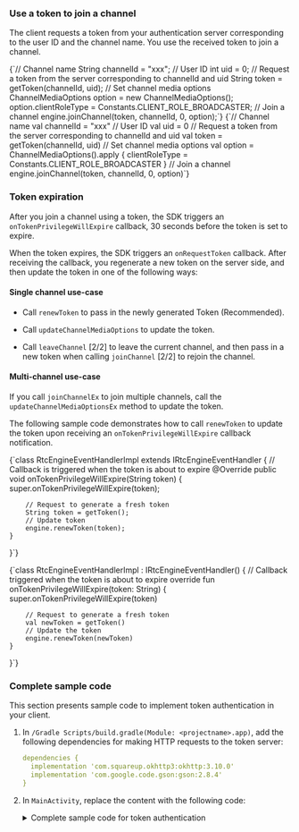 <PlatformWrapper platform="android">

### Use a token to join a channel

The client requests a token from your authentication server corresponding to the user ID and the channel name. You use the received token to join a channel.

<Tabs groupId="language">
<TabItem value="java" label="Java">
<CodeBlock language="java" showLineNumbers>
{`// Channel name
String channelId = "xxx";
// User ID
int uid = 0;
// Request a token from the server corresponding to channelId and uid
String token = getToken(channelId, uid);
// Set channel media options
ChannelMediaOptions option = new ChannelMediaOptions();
option.clientRoleType = Constants.CLIENT_ROLE_BROADCASTER;
// Join a channel
engine.joinChannel(token, channelId, 0, option);`}
</CodeBlock>
</TabItem>

<TabItem value="kotlin" label="Kotlin" default>
<CodeBlock language="kotlin" showLineNumbers>
{`// Channel name
val channelId = "xxx"
// User ID
val uid = 0
// Request a token from the server corresponding to channelId and uid
val token = getToken(channelId, uid)
// Set channel media options
val option = ChannelMediaOptions().apply {
    clientRoleType = Constants.CLIENT_ROLE_BROADCASTER
}
// Join a channel
engine.joinChannel(token, channelId, 0, option)`}
</CodeBlock>
</TabItem>
</Tabs>

### Token expiration 

After you join a channel using a token, the SDK triggers an `onTokenPrivilegeWillExpire` callback, 30 seconds before the token is set to expire.

When the token expires, the SDK triggers an `onRequestToken` callback. After receiving the callback, you regenerate a new token on the server side, and then update the token in one of the following ways:

#### Single channel use-case

* Call `renewToken` to pass in the newly generated Token (Recommended).

* Call `updateChannelMediaOptions` to update the token.

* Call `leaveChannel` [2/2] to leave the current channel, and then pass in a new token when calling `joinChannel` [2/2] to rejoin the channel.

#### Multi-channel use-case

If you call `joinChannelEx` to join multiple channels, call the `updateChannelMediaOptionsEx` method to update the token.

The following sample code demonstrates how to call `renewToken` to update the token upon receiving an `onTokenPrivilegeWillExpire` callback notification.

<Tabs groupId="language">
<TabItem value="java" label="Java">
<CodeBlock language="java" showLineNumbers>
{`class RtcEngineEventHandlerImpl extends IRtcEngineEventHandler {
    // Callback is triggered when the token is about to expire
    @Override
    public void onTokenPrivilegeWillExpire(String token) {
        super.onTokenPrivilegeWillExpire(token);

        // Request to generate a fresh token
        String token = getToken();
        // Update token
        engine.renewToken(token);
    }
}`}
</CodeBlock>
</TabItem>

<TabItem value="kotlin" label="Kotlin" default>
<CodeBlock language="kotlin" showLineNumbers>
{`class RtcEngineEventHandlerImpl : IRtcEngineEventHandler() {
    // Callback triggered when the token is about to expire
    override fun onTokenPrivilegeWillExpire(token: String) {
        super.onTokenPrivilegeWillExpire(token)

        // Request to generate a fresh token
        val newToken = getToken()
        // Update the token
        engine.renewToken(newToken)
    }
}`}
</CodeBlock>
</TabItem>
</Tabs>

### Complete sample code
This section presents sample code to implement token authentication in your client. 

1. In `/Gradle Scripts/build.gradle(Module: <projectname>.app)`, add the following dependencies for making HTTP requests to the token server:

    ```yaml
    dependencies {
      implementation 'com.squareup.okhttp3:okhttp:3.10.0'
      implementation 'com.google.code.gson:gson:2.8.4'
    }
    ```

1. In `MainActivity`, replace the content with the following code:

    <details>
    <summary>Complete sample code for token authentication</summary>
    <Tabs groupId="language">
    <TabItem value="java" label="Java">
    <CodeBlock language="java" showLineNumbers>
    {`package com.example.rtcquickstart;




   public class MainActivity extends AppCompatActivity {

      // Fill in the App ID from Agora console
      private String appId = "Your App ID";
      // Fill in the channel name
      private String channelName = "demo";
      private String token = "";
      private RtcEngine mRtcEngine;
      private int joined = 1;

      private final IRtcEngineEventHandler mRtcEventHandler = new IRtcEngineEventHandler() {
         @Override
         public void onUserJoined(int uid, int elapsed) {
               runOnUiThread(() -> setupRemoteVideo(uid));
         }

         @Override
         public void onTokenPrivilegeWillExpire(String token) {
               fetchToken(1234, channelName, 1);
               runOnUiThread(() -> {
                  Toast toast = Toast.makeText(MainActivity.this, "Token renewed", Toast.LENGTH_SHORT);
                  toast.show();
               });
               super.onTokenPrivilegeWillExpire(token);
         }

         @Override
         public void onRequestToken() {
               joined = 1;
               fetchToken(1234, channelName, 1);
               super.onRequestToken();
         }
      };

      private static final int PERMISSION_REQ_ID = 22;

      private static final String[] REQUESTED_PERMISSIONS = {
               Manifest.permission.RECORD_AUDIO,
               Manifest.permission.CAMERA
      };

      private boolean checkSelfPermission(String permission, int requestCode) {
         if (ContextCompat.checkSelfPermission(this, permission) != PackageManager.PERMISSION_GRANTED) {
               ActivityCompat.requestPermissions(this, REQUESTED_PERMISSIONS, requestCode);
               return false;
         }
         return true;
      }

      // Get RTC Token
      private void fetchToken(int uid, String channelName, int tokenRole) {
         OkHttpClient client = new OkHttpClient();
         MediaType JSON = MediaType.parse("application/json; charset=utf-8");
         JSONObject json = new JSONObject();
         try {
               json.put("uid", uid);
               json.put("ChannelName", channelName);
               json.put("role", tokenRole);
         } catch (JSONException e) {
               e.printStackTrace();
         }

         RequestBody requestBody = RequestBody.create(JSON, String.valueOf(json));
         Request request = new Request.Builder()
                  .url("http://<Your Host URL and port>/fetch_rtc_token")
                  .header("Content-Type", "application/json; charset=UTF-8")
                  .post(requestBody)
                  .build();
         Call call = client.newCall(request);
         call.enqueue(new Callback() {
               @Override
               public void onFailure(Call call, IOException e) {
               }

               @Override
               public void onResponse(Call call, Response response) throws IOException {
                  if (response.isSuccessful()) {
                     Gson gson = new Gson();
                     String result = response.body().string();
                     Map map = gson.fromJson(result, Map.class);
                     new Thread(() -> {
                           token = map.get("token").toString();
                           ChannelMediaOptions options = new ChannelMediaOptions();
                           if (joined != 0) {
                              joined = mRtcEngine.joinChannel(token, channelName, 1234, options);
                           } else {
                              mRtcEngine.renewToken(token);
                           }
                     }).start();
                  }
               }
         });
      }

      @Override
      protected void onCreate(Bundle savedInstanceState) {
         super.onCreate(savedInstanceState);
         setContentView(R.layout.activity_main);

         if (checkSelfPermission(REQUESTED_PERMISSIONS[0], PERMISSION_REQ_ID) &&
                  checkSelfPermission(REQUESTED_PERMISSIONS[1], PERMISSION_REQ_ID)) {
               initializeAndJoinChannel();
         }
      }

      @Override
      protected void onDestroy() {
         super.onDestroy();
         mRtcEngine.leaveChannel();
         mRtcEngine.destroy();
      }

      private void initializeAndJoinChannel() {
         try {
               mRtcEngine = RtcEngine.create(getBaseContext(), appId, mRtcEventHandler);
         } catch (Exception e) {
               throw new RuntimeException("Check the error.");
         }

         mRtcEngine.setChannelProfile(Constants.CHANNEL_PROFILE_LIVE_BROADCASTING);
         mRtcEngine.setClientRole(Constants.CLIENT_ROLE_BROADCASTER);
         mRtcEngine.enableVideo();

         FrameLayout container = findViewById(R.id.local_video_view_container);
         SurfaceView surfaceView = new SurfaceView(getBaseContext());
         container.addView(surfaceView);
         mRtcEngine.setupLocalVideo(new VideoCanvas(surfaceView, VideoCanvas.RENDER_MODE_FIT, 0));
         mRtcEngine.startPreview();
         fetchToken(1234, channelName, 1);
      }

      private void setupRemoteVideo(int uid) {
         FrameLayout container = findViewById(R.id.remote_video_view_container);
         SurfaceView surfaceView = new SurfaceView(getBaseContext());
         surfaceView.setZOrderMediaOverlay(true);
         container.addView(surfaceView);
         mRtcEngine.setupRemoteVideo(new VideoCanvas(surfaceView, VideoCanvas.RENDER_MODE_FIT, uid));
      }
   }`}
    </CodeBlock>
    </TabItem>
   
    <TabItem value="kotlin" label="Kotlin" default>
    <CodeBlock language="kotlin" showLineNumbers>
    {`package com.example.rtcquickstart
   



   
   class MainActivity : AppCompatActivity() {
   
      // Fill in the App ID from Agora console
      private val appId = "Your App ID"
      // Fill in the channel name
      private val channelName = "demo"
      private var token = ""
      private var mRtcEngine: RtcEngine? = null
      private var joined = 1
   
      private val mRtcEventHandler = object : IRtcEngineEventHandler() {
         override fun onUserJoined(uid: Int, elapsed: Int) {
               runOnUiThread {
                  // After obtaining the user ID in the onUserJoined callback, call setupRemoteVideo to set the remote user view
                  setupRemoteVideo(uid)
               }
         }
   
         override fun onTokenPrivilegeWillExpire(token: String) {
               fetchToken(1234, channelName, 1)
               runOnUiThread {
                  val toast = Toast.makeText(this@MainActivity, "Token renewed", Toast.LENGTH_SHORT)
                  toast.show()
               }
               super.onTokenPrivilegeWillExpire(token)
         }
   
         override fun onRequestToken() {
               joined = 1
               fetchToken(1234, channelName, 1)
               super.onRequestToken()
         }
      }
   
      companion object {
         private const val PERMISSION_REQ_ID = 22
         private val REQUESTED_PERMISSIONS = arrayOf(
               Manifest.permission.RECORD_AUDIO,
               Manifest.permission.CAMERA
         )
      }
   
      private fun checkSelfPermission(permission: String, requestCode: Int): Boolean {
         return if (ContextCompat.checkSelfPermission(this, permission) != PackageManager.PERMISSION_GRANTED) {
               ActivityCompat.requestPermissions(this, REQUESTED_PERMISSIONS, requestCode)
               false
         } else {
               true
         }
      }
   
      // Get RTC Token
      private fun fetchToken(uid: Int, channelName: String, tokenRole: Int) {
         val client = OkHttpClient()
         val JSON = MediaType.parse("application/json; charset=utf-8")
         val json = JSONObject()
         try {
               json.put("uid", uid)
               json.put("ChannelName", channelName)
               json.put("role", tokenRole)
         } catch (e: JSONException) {
               e.printStackTrace()
         }
   
         val requestBody = RequestBody.create(JSON, json.toString())
         val request = Request.Builder()
               .url("http://<Your Host URL and port>/fetch_rtc_token")
               .header("Content-Type", "application/json; charset=UTF-8")
               .post(requestBody)
               .build()
   
         client.newCall(request).enqueue(object : Callback {
               override fun onFailure(call: Call, e: IOException) {
                  // Handle failure
               }
   
               override fun onResponse(call: Call, response: Response) {
                  if (response.isSuccessful) {
                     val gson = Gson()
                     val result = response.body?.string()
                     val map: Map<String, Any> = gson.fromJson(result, Map::class.java)
                     Thread {
                           token = map["token"].toString()
                           // If the user has not joined the channel, use token to join the channel
                           val options = ChannelMediaOptions()
                           if (joined != 0) {
                              joined = mRtcEngine?.joinChannel(token, channelName, 1234, options) ?: -1
                           } else {
                              mRtcEngine?.renewToken(token)
                           }
                     }.start()
                  }
               }
         })
      }
   
      override fun onCreate(savedInstanceState: Bundle?) {
         super.onCreate(savedInstanceState)
         setContentView(R.layout.activity_main)
   
         // If all permissions are granted, initialize the RtcEngine object and join the channel
         if (checkSelfPermission(REQUESTED_PERMISSIONS[0], PERMISSION_REQ_ID) &&
               checkSelfPermission(REQUESTED_PERMISSIONS[1], PERMISSION_REQ_ID)) {
               initializeAndJoinChannel()
         }
      }
   
      override fun onDestroy() {
         super.onDestroy()
         mRtcEngine?.leaveChannel()
         mRtcEngine?.destroy()
      }
   
      private fun initializeAndJoinChannel() {
         try {
               mRtcEngine = RtcEngine.create(baseContext, appId, mRtcEventHandler)
         } catch (e: Exception) {
               throw RuntimeException("Check the error.")
         }
   
         // In interactive live broadcast, set the channel scene to BROADCASTING
         mRtcEngine?.setChannelProfile(Constants.CHANNEL_PROFILE_LIVE_BROADCASTING)
         // Depending on the actual situation, set the user role to BROADCASTER or AUDIENCE
         mRtcEngine?.setClientRole(Constants.CLIENT_ROLE_BROADCASTER)
   
         // SDK turns off video by default. Call enableVideo to enable video
         mRtcEngine?.enableVideo()
   
         val container: FrameLayout = findViewById(R.id.local_video_view_container)
         // Call CreateRendererView to create a SurfaceView object and add it as a child to the FrameLayout
         val surfaceView = SurfaceView(baseContext)
         container.addView(surfaceView)
         // Pass the SurfaceView object to Agora to render local video
         mRtcEngine?.setupLocalVideo(VideoCanvas(surfaceView, VideoCanvas.RENDER_MODE_FIT, 0))
         // Start local video preview
         mRtcEngine?.startPreview()
         // Get a token from the token server
         fetchToken(1234, channelName, 1)
      }
   
      private fun setupRemoteVideo(uid: Int) {
         val container: FrameLayout = findViewById(R.id.remote_video_view_container)
         val surfaceView = SurfaceView(baseContext)
         surfaceView.setZOrderMediaOverlay(true)
         container.addView(surfaceView)
         mRtcEngine?.setupRemoteVideo(VideoCanvas(surfaceView, VideoCanvas.RENDER_MODE_FIT, uid))
      }
   }`}
    </CodeBlock>
    </TabItem>
    </Tabs>
    </details>

</PlatformWrapper>
